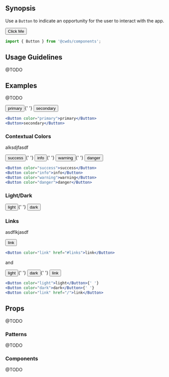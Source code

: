 
## Synopsis

Use a `Button` to indicate an opportunity for the user to interact with the app.

<DemoCard>
  <Button color="primary">Click Me</Button>
</DemoCard>

<ButtonPropdefs />

```jsx
import { Button } from '@cwds/components';
```

## Usage Guidelines

@TODO

## Examples

@TODO

<div className="my-3">
  <Button color="primary">primary</Button>{' '}
  <Button color="secondary">secondary</Button>
</div>

```jsx
<Button color="primary">primary</Button>
<Button>secondary</Button>
```

### Contextual Colors

alksdjfasdf

<div className="my-3">
  <Button color="success">success</Button>{' '}
  <Button color="info">info</Button>{' '}
  <Button color="warning">warning</Button>{' '}
  <Button color="danger">danger</Button>
</div>

```jsx
<Button color="success">success</Button>
<Button color="info">info</Button>
<Button color="warning">warning</Button>
<Button color="danger">danger</Button>
```

### Light/Dark


<div className="my-3">
  <Button color="light">light</Button>{' '}
  <Button color="dark">dark</Button>
</div>



### Links

asdflkjasdf

<div className="my-3">
  <Button color="link" href="#links">link</Button>
</div>

```jsx
<Button color="link" href="#links">link</Button>
```

and

<div className="my-3">
  <Button color="light">light</Button>{' '}
  <Button color="dark">dark</Button>{' '}
  <Button color="link" href="/">link</Button>
</div>

```jsx
<Button color="light">light</Button>{' '}
<Button color="dark">dark</Button>{' '}
<Button color="link" href="/">link</Button>
```

## Props

@TODO

### Patterns

@TODO

### Components

@TODO
